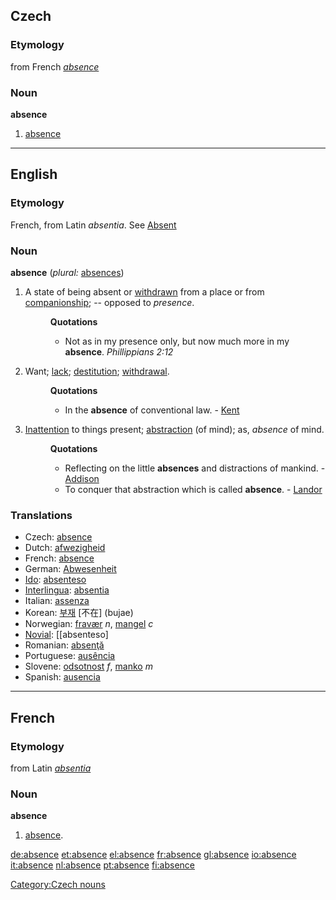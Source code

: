 ==Czech==
===Etymology===
from French ''[[absence]]''
===Noun===
'''absence'''
#[[absence]]
[[Category:Czech nouns]]
----
==English==

===Etymology===
French, from Latin ''absentia''. See [[Absent]]

===Noun===
'''absence'''  (''plural:'' [[absences]])
#A state of being absent or [[withdrawn]] from a place or from [[companionship]]; -- opposed to ''presence''.
#:'''Quotations'''
#:*Not as in my presence only, but now much more in my '''absence'''. ''Phillippians 2:12''
#Want; [[lack]]; [[destitution]]; [[withdrawal]].
#:'''Quotations'''
#:*In the '''absence''' of conventional law. - [[Kent]]
#[[Inattention]] to things present; [[abstraction]] (of mind); as, ''absence'' of mind.
#:'''Quotations'''
#:*Reflecting on the little '''absences''' and distractions of mankind. - [[Addison]]
#:*To conquer that abstraction which is called '''absence'''. - [[Landor]]

===Translations===
*Czech: [[absence]]
*Dutch: [[afwezigheid]]
*French: [[absence]]
*German: [[Abwesenheit]]
*[[Ido]]: [[absenteso]]
*[[Interlingua]]: [[absentia]]
*Italian: [[assenza]]
*Korean: [[부재]] [不在] (bujae)
*Norwegian: [[fravær]] ''n'', [[mangel]] ''c''
*[[Novial]]: [[absenteso]
*Romanian: [[absenţă]]
*Portuguese: [[ausência]]
*Slovene: [[odsotnost]] ''f'', [[manko]] ''m''
*Spanish: [[ausencia]]
----
==French==
===Etymology===
from Latin ''[[absentia]]''
===Noun===
'''absence'''
#[[absence]].

[[de:absence]]
[[et:absence]]
[[el:absence]]
[[fr:absence]]
[[gl:absence]]
[[io:absence]]
[[it:absence]]
[[nl:absence]]
[[pt:absence]]
[[fi:absence]]